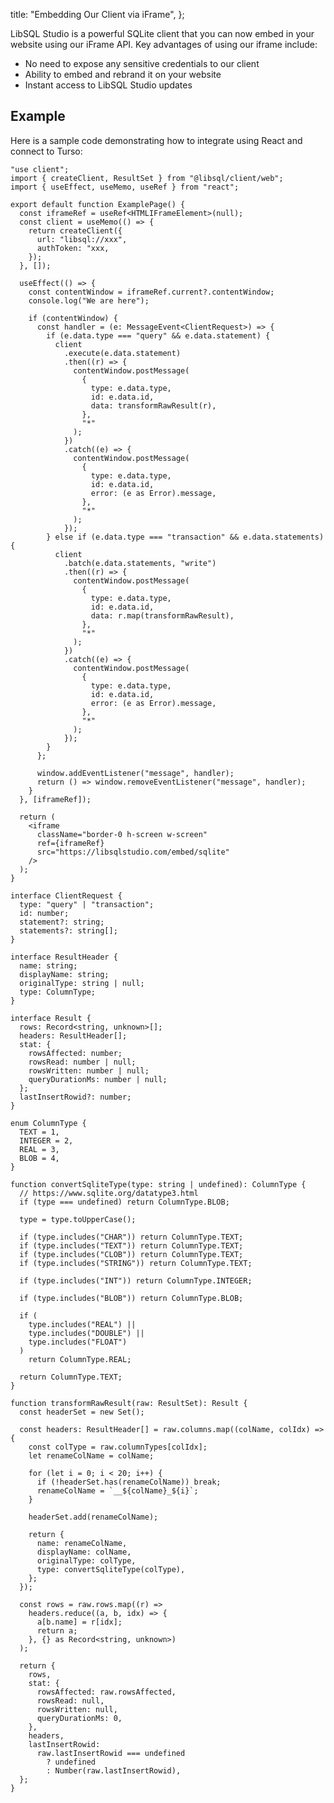 
  title: "Embedding Our Client via iFrame",
};

<DocContent title="Embedding Our Client via iFrame" group="Integration">

LibSQL Studio is a powerful SQLite client that you can now embed
in your website using our iFrame API. Key advantages of using
our iframe include:

- No need to expose any sensitive credentials to our client
- Ability to embed and rebrand it on your website
- Instant access to LibSQL Studio updates

## Example

Here is a sample code demonstrating how to integrate using React and connect to Turso:

```tsx
"use client";
import { createClient, ResultSet } from "@libsql/client/web";
import { useEffect, useMemo, useRef } from "react";

export default function ExamplePage() {
  const iframeRef = useRef<HTMLIFrameElement>(null);
  const client = useMemo(() => {
    return createClient({
      url: "libsql://xxx",
      authToken: "xxx,
    });
  }, []);

  useEffect(() => {
    const contentWindow = iframeRef.current?.contentWindow;
    console.log("We are here");

    if (contentWindow) {
      const handler = (e: MessageEvent<ClientRequest>) => {
        if (e.data.type === "query" && e.data.statement) {
          client
            .execute(e.data.statement)
            .then((r) => {
              contentWindow.postMessage(
                {
                  type: e.data.type,
                  id: e.data.id,
                  data: transformRawResult(r),
                },
                "*"
              );
            })
            .catch((e) => {
              contentWindow.postMessage(
                {
                  type: e.data.type,
                  id: e.data.id,
                  error: (e as Error).message,
                },
                "*"
              );
            });
        } else if (e.data.type === "transaction" && e.data.statements) {
          client
            .batch(e.data.statements, "write")
            .then((r) => {
              contentWindow.postMessage(
                {
                  type: e.data.type,
                  id: e.data.id,
                  data: r.map(transformRawResult),
                },
                "*"
              );
            })
            .catch((e) => {
              contentWindow.postMessage(
                {
                  type: e.data.type,
                  id: e.data.id,
                  error: (e as Error).message,
                },
                "*"
              );
            });
        }
      };

      window.addEventListener("message", handler);
      return () => window.removeEventListener("message", handler);
    }
  }, [iframeRef]);

  return (
    <iframe
      className="border-0 h-screen w-screen"
      ref={iframeRef}
      src="https://libsqlstudio.com/embed/sqlite"
    />
  );
}

interface ClientRequest {
  type: "query" | "transaction";
  id: number;
  statement?: string;
  statements?: string[];
}

interface ResultHeader {
  name: string;
  displayName: string;
  originalType: string | null;
  type: ColumnType;
}

interface Result {
  rows: Record<string, unknown>[];
  headers: ResultHeader[];
  stat: {
    rowsAffected: number;
    rowsRead: number | null;
    rowsWritten: number | null;
    queryDurationMs: number | null;
  };
  lastInsertRowid?: number;
}

enum ColumnType {
  TEXT = 1,
  INTEGER = 2,
  REAL = 3,
  BLOB = 4,
}

function convertSqliteType(type: string | undefined): ColumnType {
  // https://www.sqlite.org/datatype3.html
  if (type === undefined) return ColumnType.BLOB;

  type = type.toUpperCase();

  if (type.includes("CHAR")) return ColumnType.TEXT;
  if (type.includes("TEXT")) return ColumnType.TEXT;
  if (type.includes("CLOB")) return ColumnType.TEXT;
  if (type.includes("STRING")) return ColumnType.TEXT;

  if (type.includes("INT")) return ColumnType.INTEGER;

  if (type.includes("BLOB")) return ColumnType.BLOB;

  if (
    type.includes("REAL") ||
    type.includes("DOUBLE") ||
    type.includes("FLOAT")
  )
    return ColumnType.REAL;

  return ColumnType.TEXT;
}

function transformRawResult(raw: ResultSet): Result {
  const headerSet = new Set();

  const headers: ResultHeader[] = raw.columns.map((colName, colIdx) => {
    const colType = raw.columnTypes[colIdx];
    let renameColName = colName;

    for (let i = 0; i < 20; i++) {
      if (!headerSet.has(renameColName)) break;
      renameColName = `__${colName}_${i}`;
    }

    headerSet.add(renameColName);

    return {
      name: renameColName,
      displayName: colName,
      originalType: colType,
      type: convertSqliteType(colType),
    };
  });

  const rows = raw.rows.map((r) =>
    headers.reduce((a, b, idx) => {
      a[b.name] = r[idx];
      return a;
    }, {} as Record<string, unknown>)
  );

  return {
    rows,
    stat: {
      rowsAffected: raw.rowsAffected,
      rowsRead: null,
      rowsWritten: null,
      queryDurationMs: 0,
    },
    headers,
    lastInsertRowid:
      raw.lastInsertRowid === undefined
        ? undefined
        : Number(raw.lastInsertRowid),
  };
}

```

</DocContent>
